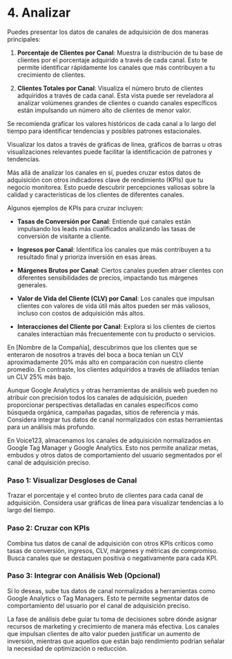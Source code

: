
# 4. Analizar

Puedes presentar los datos de canales de adquisición de dos maneras principales:

1. **Porcentaje de Clientes por Canal**: Muestra la distribución de tu base de clientes por el porcentaje adquirido a través de cada canal. Esto te permite identificar rápidamente los canales que más contribuyen a tu crecimiento de clientes.

2. **Clientes Totales por Canal**: Visualiza el número bruto de clientes adquiridos a través de cada canal. Esta vista puede ser reveladora al analizar volúmenes grandes de clientes o cuando canales específicos están impulsando un número alto de clientes de menor valor.

Se recomienda graficar los valores históricos de cada canal a lo largo del tiempo para identificar tendencias y posibles patrones estacionales.

<Callout emoji="💡">
Visualizar los datos a través de gráficas de línea, gráficos de barras u otras visualizaciones relevantes puede facilitar la identificación de patrones y tendencias.
</Callout>

Más allá de analizar los canales en sí, puedes cruzar estos datos de adquisición con otros indicadores clave de rendimiento (KPIs) que tu negocio monitorea. Esto puede descubrir percepciones valiosas sobre la calidad y características de los clientes de diferentes canales.

Algunos ejemplos de KPIs para cruzar incluyen:

- **Tasas de Conversión por Canal**: Entiende qué canales están impulsando los leads más cualificados analizando las tasas de conversión de visitante a cliente.

- **Ingresos por Canal**: Identifica los canales que más contribuyen a tu resultado final y prioriza inversión en esas áreas.

- **Márgenes Brutos por Canal**: Ciertos canales pueden atraer clientes con diferentes sensibilidades de precios, impactando tus márgenes generales.

- **Valor de Vida del Cliente (CLV) por Canal**: Los canales que impulsan clientes con valores de vida útil más altos pueden ser más valiosos, incluso con costos de adquisición más altos.

- **Interacciones del Cliente por Canal**: Explora si los clientes de ciertos canales interactúan más frecuentemente con tu producto o servicios.

En [Nombre de la Compañía], descubrimos que los clientes que se enteraron de nosotros a través del boca a boca tenían un CLV aproximadamente 20% más alto en comparación con nuestro cliente promedio. En contraste, los clientes adquiridos a través de afiliados tenían un CLV 25% más bajo.

<Callout emoji="⚠️">
Aunque Google Analytics y otras herramientas de análisis web pueden no atribuir con precisión todos los canales de adquisición, pueden proporcionar perspectivas detalladas en canales específicos como búsqueda orgánica, campañas pagadas, sitios de referencia y más. Considera integrar tus datos de canal normalizados con estas herramientas para un análisis más profundo.
</Callout>

En Voice123, almacenamos los canales de adquisición normalizados en Google Tag Manager y Google Analytics. Esto nos permite analizar metas, embudos y otros datos de comportamiento del usuario segmentados por el canal de adquisición preciso.

<Steps>

### Paso 1: Visualizar Desgloses de Canal

Trazar el porcentaje y el conteo bruto de clientes para cada canal de adquisición. Considera usar gráficas de línea para visualizar tendencias a lo largo del tiempo.

### Paso 2: Cruzar con KPIs

Combina tus datos de canal de adquisición con otros KPIs críticos como tasas de conversión, ingresos, CLV, márgenes y métricas de compromiso. Busca canales que se destaquen positiva o negativamente para cada KPI.

### Paso 3: Integrar con Análisis Web (Opcional)

Si lo deseas, sube tus datos de canal normalizados a herramientas como Google Analytics o Tag Managers. Esto te permite segmentar datos de comportamiento del usuario por el canal de adquisición preciso.

</Steps>

La fase de análisis debe guiar tu toma de decisiones sobre dónde asignar recursos de marketing y crecimiento de manera más efectiva. Los canales que impulsan clientes de alto valor pueden justificar un aumento de inversión, mientras que aquellos que están bajo rendimiento podrían señalar la necesidad de optimización o reducción.
